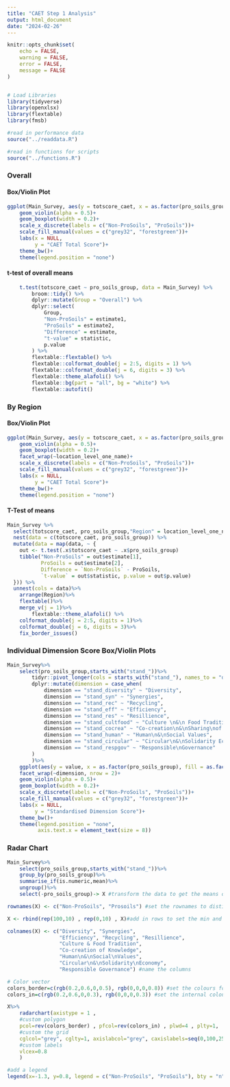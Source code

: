 ```yaml
---
title: "CAET Step 1 Analysis"
output: html_document
date: "2024-02-26"
---
```


```r
knitr::opts_chunk$set(
    echo = FALSE,
    warning = FALSE,
    error = FALSE,
    message = FALSE
)


# Load Libraries
library(tidyverse)
library(openxlsx)
library(flextable)
library(fmsb)

#read in performance data
source("../readdata.R")

#read in functions for scripts
source("../functions.R")

```

### Overall

#### Box/Violin Plot

```r
ggplot(Main_Survey, aes(y = totscore_caet, x = as.factor(pro_soils_group), fill = as.factor(pro_soils_group)))+
    geom_violin(alpha = 0.5)+
    geom_boxplot(width = 0.2)+
    scale_x_discrete(labels = c("Non-ProSoils", "ProSoils"))+
    scale_fill_manual(values = c("grey32", "forestgreen"))+
    labs(x = NULL,
         y = "CAET Total Score")+
    theme_bw()+
    theme(legend.position = "none")
```

#### t-test of overall means

```r
    t.test(totscore_caet ~ pro_soils_group, data = Main_Survey) %>%
        broom::tidy() %>%
        dplyr::mutate(Group = "Overall") %>%
        dplyr::select(
            Group,
            "Non-ProSoils" = estimate1,
            "ProSoils" = estimate2,
            "Difference" = estimate,
            "t-value" = statistic,
            p.value
        ) %>%
        flextable::flextable() %>%
        flextable::colformat_double(j = 2:5, digits = 1) %>%
        flextable::colformat_double(j = 6, digits = 3) %>%
        flextable::theme_alafoli() %>%
        flextable::bg(part = "all", bg = "white") %>%
        flextable::autofit()
```

### By Region

#### Box/Violin Plot

```r
ggplot(Main_Survey, aes(y = totscore_caet, x = as.factor(pro_soils_group), fill = as.factor(pro_soils_group)))+
    geom_violin(alpha = 0.5)+
    geom_boxplot(width = 0.2)+
    facet_wrap(~location_level_one_name)+
    scale_x_discrete(labels = c("Non-ProSoils", "ProSoils"))+
    scale_fill_manual(values = c("grey32", "forestgreen"))+
    labs(x = NULL,
         y = "CAET Total Score")+
    theme_bw()+
    theme(legend.position = "none")
```

#### T-Test of means

```r
Main_Survey %>%
  select(totscore_caet, pro_soils_group,"Region" = location_level_one_name) %>%
  nest(data = c(totscore_caet, pro_soils_group)) %>%
  mutate(data = map(data, ~ {
    out <- t.test(.x$totscore_caet ~ .x$pro_soils_group)
    tibble("Non-ProSoils" = out$estimate[1],
           ProSoils = out$estimate[2],
           Difference = `Non-ProSoils` - ProSoils,
           `t-value` = out$statistic, p.value = out$p.value)
  })) %>%
  unnest(cols = data)%>%
    arrange(Region)%>%
    flextable()%>%
    merge_v(j = 1)%>%
        flextable::theme_alafoli() %>%
    colformat_double(j = 2:5, digits = 1)%>%
    colformat_double(j = 6, digits = 3)%>%
    fix_border_issues()
```

### Individual Dimension Score Box/Violin Plots

```r
Main_Survey%>%
    select(pro_soils_group,starts_with("stand_"))%>%
        tidyr::pivot_longer(cols = starts_with("stand_"), names_to = "dimension")%>%
        dplyr::mutate(dimension = case_when(
            dimension == "stand_diversity" ~ "Diversity",
            dimension == "stand_syn" ~ "Synergies",
            dimension == "stand_rec" ~ "Recycling",
            dimension == "stand_eff" ~ "Efficiency",
            dimension == "stand_res" ~ "Resillience",
            dimension == "stand_cultfood" ~ "Culture \n&\n Food Tradition",
            dimension == "stand_cocrea" ~ "Co-creation\n&\nSharing\nof Knowledge",
            dimension == "stand_human" ~ "Human\n&\nSocial Values",
            dimension == "stand_circular" ~ "Circular\n&\nSolidarity Economy",
            dimension == "stand_respgov" ~ "Responsible\nGovernance"
        )
        )%>%
    ggplot(aes(y = value, x = as.factor(pro_soils_group), fill = as.factor(pro_soils_group)))+
    facet_wrap(~dimension, nrow = 2)+
    geom_violin(alpha = 0.5)+
    geom_boxplot(width = 0.2)+
    scale_x_discrete(labels = c("Non-ProSoils", "ProSoils"))+
    scale_fill_manual(values = c("grey32", "forestgreen"))+
    labs(x = NULL,
         y = "Standardised Dimension Score")+
    theme_bw()+
    theme(legend.position = "none",
          axis.text.x = element_text(size = 8))
```

### Radar Chart

```r
Main_Survey%>%
    select(pro_soils_group,starts_with("stand_"))%>%
    group_by(pro_soils_group)%>%
    summarise_if(is.numeric,mean)%>%
    ungroup()%>%
    select(-pro_soils_group)-> X #transform the data to get the means of each dimension

rownames(X) <- c("Non-ProSoils", "Prosoils") #set the rownames to distinguish between the two groups

X <- rbind(rep(100,10) , rep(0,10) , X)#add in rows to set the min and max of each dimension (0 - 100) to be used for the scale on the chart

colnames(X) <- c("Diversity", "Synergies",
                 "Efficiency", "Recycling", "Resillience",
                 "Culture & Food Tradition",
                 "Co-creation of Knowledge",
                 "Human\n&\nSocial\nValues",
                 "Circular\n&\nSolidarity\nEconomy",
                 "Responsible Governance") #name the columns

# Color vector
colors_border=c(rgb(0.2,0.6,0,0.5), rgb(0,0,0,0.8)) #set the colours for the borders
colors_in=c(rgb(0.2,0.6,0,0.3), rgb(0,0,0,0.3)) #set the internal colours to be plotted

X%>%
    radarchart(axistype = 1 ,
    #custom polygon
    pcol=rev(colors_border) , pfcol=rev(colors_in) , plwd=4 , plty=1,
    #custom the grid
    cglcol="grey", cglty=1, axislabcol="grey", caxislabels=seq(0,100,25), cglwd=0.8,
    #custom labels
    vlcex=0.8
    )

#add a legend
legend(x=-1.3, y=0.8, legend = c("Non-ProSoils", "ProSoils"), bty = "n", pch=20 , col=rev(colors_in) , text.col = "grey", cex=1.2, pt.cex=3)
```